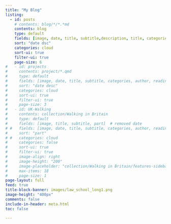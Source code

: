 ```yaml
---
title: "My Blog"
listing:
  - id: posts
    # contents: blog/*/*.*md
    contents: blog
    type: default
    fields: [image, date, title, subtitle,description, title, categories]  
    sort: "date dsc"
    categories: cloud
    sort-ui: true
    filter-ui: true
    page-size: 6
#   - id: projects
#     contents: project/*.qmd
#     type: default
#     fields: [image, date, title, subtitle, categories, author, reading-time]  
#     sort: "date desc"
#     categories: cloud
#     sort-ui: true
#     filter-ui: true
#     page-size: 3  
#   - id: UK-Walking
#     contents: collection/Walking in Britain
#     type: default
#     fields: [image, title, subtitle, part]  # removed date
# #   fields: [image, date, title, subtitle, categories, author, reading-time]  
#     sort: "part"
# #   categories: cloud
#     categories: false
#     sort-ui: true
#     filter-ui: true
#     image-align: right
#     image-height: "200"
#     image-placeholder: "collection/Walking in Britain/features-sidebar_IMG_2165.png"
#     max-items: 18
#     page-size: 1
page-layout: full
feed: true
title-block-banner: images/law_school_long1.png
image-height: "400px"
comments: false
include-in-header: meta.html  
toc: false

---
```


::: {#posts}

:::


